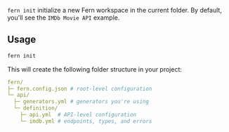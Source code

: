 `fern init` initialize a new Fern workspace in the current folder. By default, you'll see the `IMDb Movie API` example.

## Usage

```bash
fern init
```

This will create the following folder structure in your project:

```yaml
fern/
├─ fern.config.json # root-level configuration
└─ api/
  ├─ generators.yml # generators you're using
  └─ definition/
    ├─ api.yml  # API-level configuration
    └─ imdb.yml # endpoints, types, and errors
```
